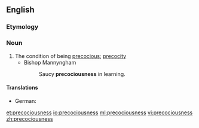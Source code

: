 ==English==

===Etymology===
{{suffix|precocious|ness}}

===Noun===
{{en-noun|-}}

# The condition of being [[precocious]]; [[precocity]]
#* Bishop Mannyngham
#*: Saucy '''precociousness''' in learning.

====Translations====
{{trans-top|condition of being precocious}}
* German: {{t|de|Frühreife|f}}
{{trans-mid}}
{{trans-bottom}}

[[et:precociousness]]
[[io:precociousness]]
[[ml:precociousness]]
[[vi:precociousness]]
[[zh:precociousness]]